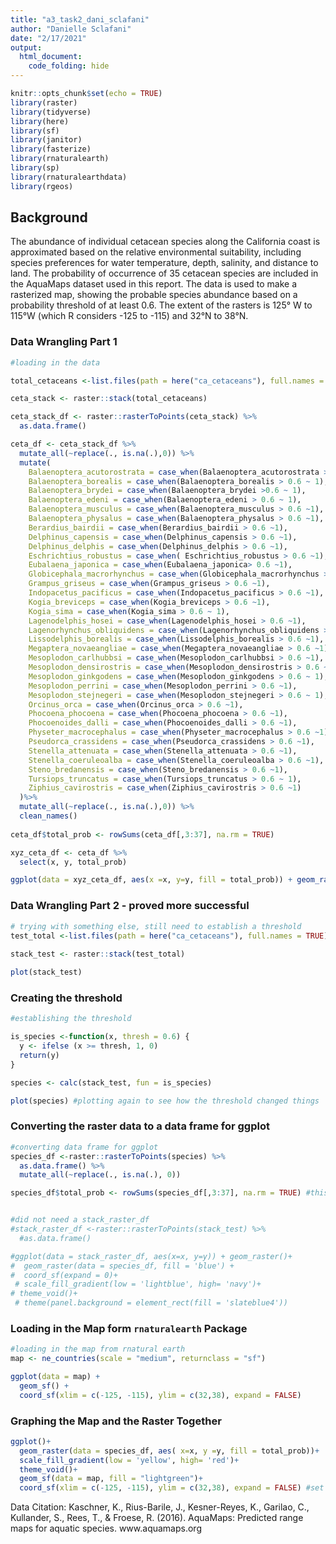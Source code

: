 ```yaml
---
title: "a3_task2_dani_sclafani"
author: "Danielle Sclafani"
date: "2/17/2021"
output: 
  html_document:
    code_folding: hide
---
```


```r
knitr::opts_chunk$set(echo = TRUE)
library(raster) 
library(tidyverse)
library(here)
library(sf)
library(janitor)
library(fasterize)
library(rnaturalearth)
library(sp)
library(rnaturalearthdata)
library(rgeos)

```

## Background
The abundance of individual cetacean species along the California coast is approximated based on the relative environmental suitability, including species preferences for water temperature, depth, salinity, and distance to land. The probability of occurrence of 35 cetacean species are included in the AquaMaps dataset used in this report. The data is used to make a rasterized map, showing the probable species abundance based on a probability threshold of at least 0.6. The extent of the rasters is 125° W to 115°W (which R considers -125 to -115) and 32°N to 38°N.  

### Data Wrangling Part 1
```r
#loading in the data

total_cetaceans <-list.files(path = here("ca_cetaceans"), full.names = TRUE)

ceta_stack <- raster::stack(total_cetaceans)

ceta_stack_df <- raster::rasterToPoints(ceta_stack) %>% 
  as.data.frame() 

ceta_df <- ceta_stack_df %>% 
  mutate_all(~replace(., is.na(.),0)) %>% 
  mutate(
    Balaenoptera_acutorostrata = case_when(Balaenoptera_acutorostrata > 0.6 ~ 1),
    Balaenoptera_borealis = case_when(Balaenoptera_borealis > 0.6 ~ 1),
    Balaenoptera_brydei = case_when(Balaenoptera_brydei >0.6 ~ 1),
    Balaenoptera_edeni = case_when(Balaenoptera_edeni > 0.6 ~ 1),
    Balaenoptera_musculus = case_when(Balaenoptera_musculus > 0.6 ~1),
    Balaenoptera_physalus = case_when(Balaenoptera_physalus > 0.6 ~1),
    Berardius_bairdii = case_when(Berardius_bairdii > 0.6 ~1),
    Delphinus_capensis = case_when(Delphinus_capensis > 0.6 ~1),
    Delphinus_delphis = case_when(Delphinus_delphis > 0.6 ~1),
    Eschrichtius_robustus = case_when( Eschrichtius_robustus > 0.6 ~1),
    Eubalaena_japonica = case_when(Eubalaena_japonica> 0.6 ~1),
    Globicephala_macrorhynchus = case_when(Globicephala_macrorhynchus > 0.6 ~1),
    Grampus_griseus = case_when(Grampus_griseus > 0.6 ~1),
    Indopacetus_pacificus = case_when(Indopacetus_pacificus > 0.6 ~1),
    Kogia_breviceps = case_when(Kogia_breviceps > 0.6 ~1),
    Kogia_sima = case_when(Kogia_sima > 0.6 ~ 1),
    Lagenodelphis_hosei = case_when(Lagenodelphis_hosei > 0.6 ~1),
    Lagenorhynchus_obliquidens = case_when(Lagenorhynchus_obliquidens > 0.6~ 1),
    Lissodelphis_borealis = case_when(Lissodelphis_borealis > 0.6 ~1),
    Megaptera_novaeangliae = case_when(Megaptera_novaeangliae > 0.6 ~1),
    Mesoplodon_carlhubbsi = case_when(Mesoplodon_carlhubbsi > 0.6 ~1),
    Mesoplodon_densirostris = case_when(Mesoplodon_densirostris > 0.6 ~1),
    Mesoplodon_ginkgodens = case_when(Mesoplodon_ginkgodens > 0.6 ~ 1),
    Mesoplodon_perrini = case_when(Mesoplodon_perrini > 0.6 ~1),
    Mesoplodon_stejnegeri = case_when(Mesoplodon_stejnegeri > 0.6 ~ 1),
    Orcinus_orca = case_when(Orcinus_orca > 0.6 ~1),
    Phocoena_phocoena = case_when(Phocoena_phocoena > 0.6 ~1),
    Phocoenoides_dalli = case_when(Phocoenoides_dalli > 0.6 ~1),
    Physeter_macrocephalus = case_when(Physeter_macrocephalus > 0.6 ~1),
    Pseudorca_crassidens = case_when(Pseudorca_crassidens > 0.6 ~1),
    Stenella_attenuata = case_when(Stenella_attenuata > 0.6 ~1),
    Stenella_coeruleoalba = case_when(Stenella_coeruleoalba > 0.6 ~1),
    Steno_bredanensis = case_when(Steno_bredanensis > 0.6 ~1),
    Tursiops_truncatus = case_when(Tursiops_truncatus > 0.6 ~ 1),
    Ziphius_cavirostris = case_when(Ziphius_cavirostris > 0.6 ~1)
  )%>% 
  mutate_all(~replace(., is.na(.),0)) %>% 
  clean_names()
  
ceta_df$total_prob <- rowSums(ceta_df[,3:37], na.rm = TRUE)

xyz_ceta_df <- ceta_df %>% 
  select(x, y, total_prob)

ggplot(data = xyz_ceta_df, aes(x =x, y=y, fill = total_prob)) + geom_raster()

```


### Data Wrangling Part 2 - proved more successful
```r
# trying with something else, still need to establish a threshold
test_total <-list.files(path = here("ca_cetaceans"), full.names = TRUE)
 
stack_test <- raster::stack(test_total)

plot(stack_test)
```

### Creating the threshold
```r
#establishing the threshold

is_species <-function(x, thresh = 0.6) {
  y <- ifelse (x >= thresh, 1, 0)
  return(y)
}

species <- calc(stack_test, fun = is_species)

plot(species) #plotting again to see how the threshold changed things
```



### Converting the raster data to a data frame for ggplot
```r
#converting data frame for ggplot
species_df <-raster::rasterToPoints(species) %>% 
  as.data.frame() %>% 
  mutate_all(~replace(., is.na(.), 0))

species_df$total_prob <- rowSums(species_df[,3:37], na.rm = TRUE) #this summed all the probabilities that were above the threshold to get the total probability of species abundance 


#did not need a stack_raster_df
#stack_raster_df <-raster::rasterToPoints(stack_test) %>% 
  #as.data.frame() 

#ggplot(data = stack_raster_df, aes(x=x, y=y)) + geom_raster()+
#  geom_raster(data = species_df, fill = 'blue') +
#  coord_sf(expand = 0)+
 # scale_fill_gradient(low = 'lightblue', high= 'navy')+
# theme_void()+
 # theme(panel.background = element_rect(fill = 'slateblue4'))

```


### Loading in the Map form `rnaturalearth` Package
```r
#loading in the map from rnatural earth
map <- ne_countries(scale = "medium", returnclass = "sf")

ggplot(data = map) +
  geom_sf() +
  coord_sf(xlim = c(-125, -115), ylim = c(32,38), expand = FALSE)
```


### Graphing the Map and the Raster Together
```r

ggplot()+ 
  geom_raster(data = species_df, aes( x=x, y =y, fill = total_prob))+
  scale_fill_gradient(low = 'yellow', high= 'red')+
  theme_void()+
  geom_sf(data = map, fill = "lightgreen")+
  coord_sf(xlim = c(-125, -115), ylim = c(32,38), expand = FALSE) #set coordinates to the same as the raster so they match up

```


Data Citation:
Kaschner, K., Rius-Barile, J., Kesner-Reyes, K., Garilao, C., Kullander, S., Rees, T., & Froese, R. (2016). AquaMaps: Predicted range maps for aquatic species. www.aquamaps.org
